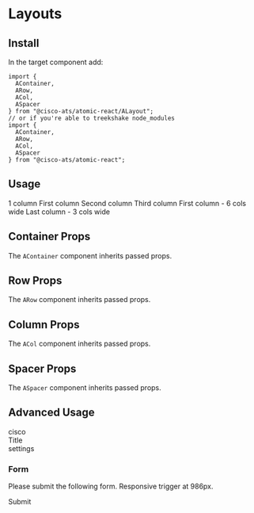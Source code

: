 

<Meta title="Components/Layouts" component={AContainer} />

# Layouts

## Install

In the target component add:

```
import {
  AContainer,
  ARow,
  ACol,
  ASpacer
} from "@cisco-ats/atomic-react/ALayout";
// or if you're able to treekshake node_modules
import {
  AContainer,
  ARow,
  ACol,
  ASpacer
} from "@cisco-ats/atomic-react";
```

## Usage

<Preview>
  <Story name="usage-1">
    <AApp>
      <AContainer>
        <ARow className="mb-4">
          <ACol className="dark-cool-grey white--text text-center">
            1 column
          </ACol>
        </ARow>
        <ARow className="mb-4">
          <ACol className="dark-cool-grey white--text text-center">
            First column
          </ACol>
          <ACol className="dark-cool-grey white--text text-center">
            Second column
          </ACol>
          <ACol className="dark-cool-grey white--text text-center">
            Third column
          </ACol>
        </ARow>
        <ARow className="mb-4">
          <ACol cols="6" className="dark-cool-grey white--text text-center">
            First column - 6 cols wide
          </ACol>
          <ASpacer />
          <ACol cols="3" className="dark-cool-grey white--text text-center">
            Last column - 3 cols wide
          </ACol>
        </ARow>
      </AContainer>
    </AApp>
  </Story>
</Preview>

## Container Props

The `AContainer` component inherits passed props.

<Props of={AContainer} />

## Row Props

The `ARow` component inherits passed props.

<Props of={ARow} />

## Column Props

The `ACol` component inherits passed props.

<Props of={ACol} />

## Spacer Props

The `ASpacer` component inherits passed props.

<Props of={ASpacer} />

## Advanced Usage

<Preview>
  <Story name="advanced-1">
    <AApp>
      <AContainer>
        <ARow
          noGutters
          className="mb-3 cisco-blue white--text"
          style={{boxShadow: "0 0 3px #000", borderRadius: 3}}>
          <ACol className="d-flex align-center pl-3">
            <AIcon size={64}>cisco</AIcon>
            <div className="h2 mr-1 ml-4">Title</div>
          </ACol>
          <ASpacer />
          <ACol className="d-flex align-center justify-end pr-3">
            <AIcon>settings</AIcon>
          </ACol>
        </ARow>
        <ARow>
          <ASpacer />
          <ACol cols="8">
            <APanel className="px-2" type="grey">
              <AContainer>
                <ARow>
                  <ACol>
                    <h3>Form</h3>
                    <p>
                      Please submit the following form. Responsive trigger at
                      986px.
                    </p>
                  </ACol>
                </ARow>
                <ARow>
                  <ACol cols="12" sm="6">
                    <ATextInput label="Name" />
                  </ACol>
                  <ACol>
                    <ASelect items={["Read", "Write", "Admin"]} label="Role" />
                  </ACol>
                </ARow>
                <ARow>
                  <ACol>
                    <ATextarea label="Comments" style={{width: "100%"}} />
                  </ACol>
                </ARow>
                <ARow>
                  <ACol className="text-right">
                    <AButton>Submit</AButton>
                  </ACol>
                </ARow>
              </AContainer>
            </APanel>
          </ACol>
          <ASpacer />
        </ARow>
      </AContainer>
    </AApp>
  </Story>
</Preview>
